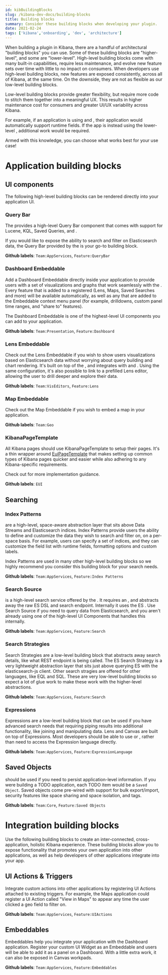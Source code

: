 ```yaml
---
id: kibBuildingBlocks
slug: /kibana-dev-docs/building-blocks
title: Building blocks
summary: Consider these building blocks when developing your plugin.
date: 2021-02-24
tags: ['kibana','onboarding', 'dev', 'architecture']
---
```


When building a plugin in Kibana, there are a handful of architectural "building blocks" you can use. Some of these building blocks are "higher-level", 
and some are "lower-level". High-level building blocks come 
with many built-in capabilities, require less maintenance, and evolve new feature sets over time with little to no
 impact on consumers. When developers use high-level building blocks, new features are exposed consistently, across all of Kibana, at the same time.
  On the downside, they are not as flexible as our low-level building blocks. 
 
 Low-level building blocks
 provide greater flexibility, but require more code to stitch them together into a meaningful UX. This results in higher maintenance cost for consumers and greater UI/UX variability
 across Kibana.

 For example, if an application is using <DocLink id="kibBuildingBlocks" section="index-patterns" text="Index Patterns"/> and 
 <DocLink id="kibBuildingBlocks" section="search-source" text="Search Source"/>, 
 their application would automatically support runtime fields. If the app is instead using the
 lower-level <DocLink id="kibBuildingBlocks" section="search-strategy" text="Search Strategy"/>, additional work would be required.

Armed with this knowledge, you can choose what works best for your use case!

# Application building blocks

## UI components

The following high-level building blocks can be rendered directly into your application UI.

### Query Bar

The <DocLink id="kibDataPlugin" text="Data plugin"/> provides a high-level Query Bar component that comes with support for Lucene, KQL, Saved Queries, 
and <DocLink id="kibBuildingBlocks" section="index-patterns" text="Index Patterns"/>.

If you would like to expose the ability to search and filter on Elasticsearch data, the Query Bar provided by the
<DocLink id="kibDataPlugin" text="Data plugin"/> 
 is your go-to building block.

**Github labels**: `Team:AppServices`, `Feature:QueryBar`

### Dashboard Embeddable

Add a Dashboard Embeddable directly inside your application to provide users with a set of visualizations and graphs that work seamlessly
with the <DocLink id="kibBuildingBlocks" section="query-bar" text="Query Bar"/>. Every feature that is added to a registered 
<DocLink id="kibBuildingBlocks" section="embeddables" text="Embeddable"/> 
(Lens, Maps, Saved Searches and more) will be available automatically, as well as any
 <DocLink id="kibBuildingBlocks" section="ui-actions--triggers" text="UI Actions"/> that are
 added to the Embeddable context menu panel (for example, drilldowns, custom panel time ranges, and "share to" features).

The Dashboard Embeddable is one of the highest-level UI components you can add to your application.

**Github labels**: `Team:Presentation`, `Feature:Dashboard`

### Lens Embeddable

Check out the Lens Embeddable if you wish to show users visualizations based on Elasticsearch data without worrying about query building and chart rendering. It's built on top of the
 <DocLink id="kibBuildingBlocks" section="expressions" text="Expression language"/>, and integrates with
  <DocLink id="kibBuildingBlocks" section="index-patterns" text="Index Patterns"/>
 and <DocLink id="kibBuildingBlocks" section="ui-actions--triggers" text="UI Actions"/>. Using the same configuration, it's also possible to link to
 a prefilled Lens editor, allowing the user to drill deeper and explore their data.

**Github labels**: `Team:VisEditors`, `Feature:Lens`

### Map Embeddable

Check out the Map Embeddable if you wish to embed a map in your application.

**Github labels**: `Team:Geo`

### KibanaPageTemplate

All Kibana pages should use KibanaPageTemplate to setup their pages. It's a thin wrapper around [EuiPageTemplate](https://elastic.github.io/eui/#/layout/page) that makes setting up common types of Kibana pages quicker and easier while also adhering to any Kibana-specific requirements. 

Check out <DocLink id="kibDevDocsKPTTutorial" text="the KibanaPageTemplate tutorial" /> for more implementation guidance.

**Github labels**: `EUI`

## Searching

### Index Patterns

<DocLink id="kibDataPlugin" section="index-patterns-api" text="Index Patterns"/> are a high-level, space-aware abstraction layer that sits 
above Data Streams and Elasticsearch indices. Index Patterns provide users the 
ability to define and customize the data they wish to search and filter on, on a per-space basis. For example, users can specify a set of indices, 
and they can customize the field list with runtime fields, formatting options and custom labels.

Index Patterns are used in many other high-level building blocks so we highly recommend you consider this building block for your search needs.

**Github labels**: `Team:AppServices`, `Feature:Index Patterns`

### Search Source

<DocLink id="kibDataPlugin" section="searchsource" text="Search Source"/> is a high-level search service offered by the
<DocLink id="kibDataPlugin" section="searchsource" text="Data plugin"/>. It requires an
<DocLink id="kibBuildingBlocks" section="index-patterns" text="Index Pattern"/>, and abstracts away the raw ES DSL and search endpoint. Internally
it uses the ES <DocLink id="kibBuildingBlocks" section="search-strategies" text="Search Strategy"/>. Use Search Source if you need to query data 
from Elasticsearch, and you aren't already using one of the high-level UI Components that handles this internally.

**Github labels**: `Team:AppServices`, `Feature:Search`

### Search Strategies

Search Strategies are a low-level building block that abstracts away search details, like what REST endpoint is being called. The ES Search Strategy 
is a very lightweight abstraction layer that sits just above querying ES with the elasticsearch-js client. Other search stragies are offered for other 
languages, like EQL and SQL. These are very low-level building blocks so expect a lot of glue work to make these work with the higher-level abstractions.

**Github labels**: `Team:AppServices`, `Feature:Search`

### Expressions

Expressions are a low-level building block that can be used if you have advanced search needs that requiring piping results into additional functionality, like
joining and manipulating data. Lens and Canvas are built on top of Expressions. Most developers should be able to use
 <DocLink id="kibBuildingBlocks" section="lens-embeddable" text="Lens"/> or
  <DocLink id="kibBuildingBlocks" section="search-source" text="Search Source"/>, rather than need to access the Expression language directly.  

**Github labels**: `Team:AppServices`, `Feature:ExpressionLanguage`

## Saved Objects

<DocLink id="kibDevDocsSavedObjectsIntro" text="Saved Objects" /> should be used if you need to persist application-level information. If you were building a TODO
application, each TODO item would be a `Saved Object`. Saved objects come pre-wired with support for bulk export/import, security features like space sharing and
space isolation, and tags.

**Github labels**: `Team:Core`, `Feature:Saved Objects`

# Integration building blocks

Use the following building blocks to create an inter-connected, cross-application, holistic Kibana experience. These building blocks allow you to expose functionality
 that promotes your own application into other applications, as well as help developers of other applications integrate into your app.

## UI Actions & Triggers

Integrate custom actions into other applications by registering UI Actions attached to existing triggers. For example, the Maps
application could register a UI Action called "View in Maps" to appear any time the user clicked a geo field to filter on.

**Github labels**: `Team:AppServices`, `Feature:UIActions`

## Embeddables

Embeddables help you integrate your application with the Dashboard application. Register your custom UI Widget as an Embeddable and users will
be able to add it as a panel on a Dashboard. With a little extra work, it can also be exposed in Canvas workpads. 

**Github labels**: `Team:AppServices`, `Feature:Embeddables`
